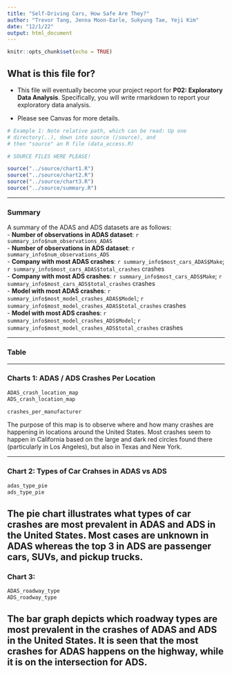 ```yaml
---
title: "Self-Driving Cars, How Safe Are They?"
author: "Trevor Tang, Jenna Moon-Earle, Sukyung Tae, Yeji Kim"
date: "12/1/22"
output: html_document
---
```


```r
knitr::opts_chunk$set(echo = TRUE)
```

## What is this file for?

* This file will eventually become your project report for **P02: Exploratory Data Analysis**. Specifically, you will write rmarkdown to report your exploratory data analysis.

* Please see Canvas for more details.

```r
# Example 1: Note relative path, which can be read: Up one
# directory(..), down into source (/source), and 
# then "source" an R file (data_access.R)

# SOURCE FILES HERE PLEASE!

source("../source/chart1.R")
source("../source/chart2.R")
source("../source/chart3.R")
source("../source/summary.R")
```

---

### Summary

A summary of the ADAS and ADS datasets are as follows: <br>
- **Number of observations in ADAS dataset**: `r summary_info$num_observations_ADAS` <br>
- **Number of observations in ADS dataset**: `r summary_info$num_observations_ADS` <br>
- **Company with most ADAS crashes**: `r summary_info$most_cars_ADAS$Make`; `r summary_info$most_cars_ADAS$total_crashes` crashes <br>
- **Company with most ADS crashes**: `r summary_info$most_cars_ADS$Make`; `r summary_info$most_cars_ADS$total_crashes` crashes <br>
- **Model with most ADAS crashes**: `r summary_info$most_model_crashes_ADAS$Model`;
`r summary_info$most_model_crashes_ADAS$total_crashes` crashes <br>
- **Model with most ADS crashes**: `r summary_info$most_model_crashes_ADS$Model`;
`r summary_info$most_model_crashes_ADS$total_crashes` crashes


---

### Table

---

### Charts 1: ADAS / ADS Crashes Per Location
```r
ADAS_crash_location_map
ADS_crash_location_map
```
```r
crashes_per_manufacturer
```
The purpose of this map is to observe where and how many crashes are happening in locations around the United States. Most crashes seem to happen in California based on the large and dark red circles found there (particularly in Los Angeles), but also in Texas and New York. 

---

### Chart 2: Types of Car Crahses in ADAS vs ADS
```r
adas_type_pie
ads_type_pie
```
The pie chart illustrates what types of car crashes are most prevalent in ADAS and ADS in the United States. Most cases are unknown in ADAS whereas the top 3 in ADS are passenger cars, SUVs, and pickup trucks. 
---

### Chart 3:
```r
ADAS_roadway_type
ADS_roadway_type
```
The bar graph depicts which roadway types are most prevalent in the crashes of ADAS and ADS in the United States. It is seen that the most crashes for ADAS happens on the highway, while it is on the intersection for ADS. 
---